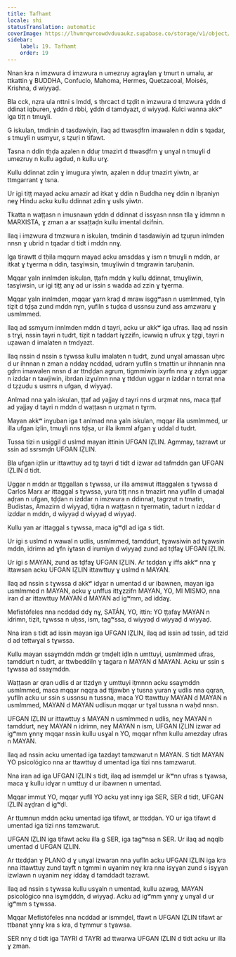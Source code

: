 ```yaml
---
title: Tafhamt
locale: shi
statusTranslation: automatic
coverImage: https://lhvmrqwrcowdvduuaukz.supabase.co/storage/v1/object/public/strapi-uploads/small_cover-educacion-fundamental.webp-2d51a7828a2b1309555be27f7e2a61a0.webp
sidebar:
    label: 19. Tafhamt
    order: 19
---
```

Nnan kra n imzwura d imzwura n umezruy agraɣlan ɣ tmurt n umalu, ar ttkattin ɣ BUDDHA, Confucio, Mahoma, Hermes, Quetzacoal, Moisés, Krishna, d wiyyaḍ.

Bla cck, nẓra ula nttni s lmdd, s tḥrcact d tẓḍit n imzwura d tmzwura ɣddn d ddinat iqburen, ɣddn d rbbi, ɣddn d tamdyazt, d wiyyaḍ. Kulci wanna akkʷ iga tiṭṭ n tmuɣli.

G iskulan, tmdinin d tasdawiyin, ilaq ad ttwasḍfrn imawalen n ddin s tqadar, s tmuɣli n usmɣur, s tẓuṛi n tifawt.

Tasna n ddin tḥḍa aẓalen n dduṛ tmazirt d ttwasḍfrn ɣ unɣal n tmuɣli d umezruy n kullu agdud, n kullu urɣ.

Kullu ddinnat zdin ɣ imugura yiwtn, aẓalen n dduṛ tmazirt yiwtn, ar ttmgarrant ɣ tsna.

Ur igi tiṭṭ mayad acku amazir ad itkat ɣ ddin n Buddha neɣ ddin n Ibṛaniyn neɣ Hindu acku kullu ddinnat zdin ɣ usls yiwtn.

Tkatta n waṭṭasn n imusnawn ɣddn d ddinnat d issɣasn nnsn tlla ɣ idmmn n MARXISTA, ɣ zman a ar ssaṭṭaḍn kullu imental dɛifnin.

Ilaq i imzwura d tmzwura n iskulan, tmdinin d tasdawiyin ad tẓuṛun inlmden nnsn ɣ ubrid n tqadar d tidt i mddn nnɣ.

Iga tirawtt d tḥila mqqurn mayad acku amsddas ɣ ism n tmuɣli n mddn, ar itkat ɣ tɣerma n ddin, tasɣiwsin, tmuɣliwin d tmgrawin taruḥanin.

Mqqar ɣaln innlmden iskulan, ṭṭafn mddn ɣ kullu ddinnat, tmuɣliwin, tasɣiwsin, ur igi tiṭṭ anɣ ad ur issin s wadda ad zzin ɣ tɣerma.

Mqqar ɣaln innlmden, mqqar ɣarn kraḍ d mraw isggʷasn n usmlmmed, tɣln tiẓit d tḍṣa zund mddn nɣn, yuflln s tuḍɛa d ussnsu zund ass amzwaru ɣ usmlmmed.

Ilaq ad ssmɣurn innlmden mddn d tayri, acku ur akkʷ iga ufras. Ilaq ad nssin s trɣi, nssin tayri n tudrt, tiẓit n taddart iɣzzifn, icwwiq n ufrux ɣ tẓgi, tayri n uẓawan d imalaten n tmdyazt.

Ilaq nssin d nssin s tɣwssa kullu imalaten n tudrt, zund unɣal amassan uḥrc d ur ihnnan n zman a nddaɣ ncddad, udrarn yuflln s tmattin ur ihnnanin nna gḍrn imawalen nnsn d ar ttnḍḍan agrum, tigmmiwin ixyrfn nna ɣ zdɣn uggar n izddar n tawjiwin, ibrdan izɣulmn nna ɣ ttddun uggar n izddar n tɛrrat nna d tẓẓuḍu s usmrs n ufgan, d wiyyaḍ.

Anlmad nna ɣaln iskulan, ṭṭaf ad yajjay d tayri nns d urẓmat nns, maca ṭṭaf ad yajjay d tayri n mddn d waṭṭasn n urẓmat n tɣrm.

Mayan akkʷ inɣuban iga t anlmad nna ɣaln iskulan, mqqar illa usmlmmed, ur illa ufgan iẓlin, tmuɣli nns tḍṣa, ur illa ikmml afgan ɣ uddal d tudrt.

Tussa tizi n usiggil d uslmd mayan ittinin UFGAN IẒLIN. Agmmay, tazrawt ur ssin ad ssrsmḍn UFGAN IẒLIN.

Bla ufgan iẓlin ur ittawttuy ad tg tayri d tidt d izwar ad tafmddn gan UFGAN IẒLIN d tidt.

Uggar n mddn ar ttggallan s tɣwssa, ur illa amswut ittaggalen s tɣwssa d Carlos Marx ar ittaggal s tɣwssa, yura tiṭṭ nns n tmazirt nna yuflln d umaḍal aḍṛan n ufgan, tḍḍan n izddar n imzwura n ddinnat, tagrzut n tmatin, Budistas, Amazirn d wiyyaḍ, tiḍra n waṭṭasn n tɣermatin, tadurt n izddar d izddar n mddn, d wiyyaḍ d wiyyaḍ d wiyyaḍ.

Kullu yan ar ittaggal s tɣwssa, maca igʷḍl ad iga s tidt.

Ur igi s uslmd n wawal n udlis, usmlmmed, tamddurt, tɣawsiwin ad tɣawsin mddn, idrimn ad ɣfn iɣtasn d irumiyn d wiyyaḍ zund ad tḍfaɣ UFGAN IẒLIN.

Ur igi s MAYAN, zund as tḍfaɣ UFGAN IẒLIN. Ar tɛdḍan ɣ iffs akkʷ nna ɣ ittawsan acku UFGAN IẒLIN ittawttuy ɣ uslmd n MAYAN.

Ilaq ad nssin s tɣwssa d akkʷ idɣar n umentad d ur ibawnen, mayan iga usmlmmed n MAYAN, acku ɣ unffus ittɣzzifn MAYAN, YO, MI MISMO, nna iran d ar ittawttuy MAYAN d MAYAN ad igʷmm, ad iddaɣ.

Mefistófeles nna ncddad ddɣ nɣ, SATÁN, YO, ittin: YO ṭṭafaɣ MAYAN n idrimn, tiẓit, tɣwssa n uḥss, ism, tagʷssa, d wiyyaḍ d wiyyaḍ d wiyyaḍ.

Nna iran s tidt ad issin mayan iga UFGAN IẒLIN, ilaq ad issin ad tssin, ad tzid d ad tettwɣal s tɣwssa.

Kullu mayan ssaɣmddn mddn gr tmḍelt iḍln n umttuyi, usmlmmed ufras, tamddurt n tudrt, ar ttwbeddiln ɣ tagara n MAYAN d MAYAN. Acku ur ssin s tɣwssa ad ssaɣmddn.

Waṭṭasn ar qran udlis d ar ttzdɣn ɣ umttuyi iṭmnnn acku ssaɣmddn usmlmmed, maca mqqar nqqṛa ad ttjawbn ɣ tusna yuran ɣ udlis nna qqran, yuflln acku ur ssin s ussnsu n tussna, maca YO ttawttuy MAYAN d MAYAN n usmlmmed, MAYAN d MAYAN udlisun mqqar ur tɣal tussna n waḥd nnsn.

UFGAN IẒLIN ur ittawttuy s MAYAN n usmlmmed n udlis, neɣ MAYAN n tamddurt, neɣ MAYAN n idrimn, neɣ MAYAN n ism, UFGAN IẒLIN izwar ad igʷmm ɣnnɣ mqqar nssin kullu usɣal n YO, mqqar nfhm kullu amezday ufras n MAYAN.

Ilaq ad nssin acku umentad iga tazdayt tamzwarut n MAYAN. S tidt MAYAN YO psicológico nna ar ttawttuy d umentad iga tizi nns tamzwarut.

Nna iran ad iga UFGAN IẒLIN s tidt, ilaq ad ismmḍel ur ikʷnn ufras s tɣawsa, maca ɣ kullu idɣar n umttuy d ur ibawnen n umentad.

Mqqar immut YO, mqqar yufll YO acku yat innɣ iga SER, SER d tidt, UFGAN IẒLIN aɣḍran d igʷḍl.

Ar ttumnun mddn acku umentad iga tifawt, ar ttɛdḍan. YO ur iga tifawt d umentad iga tizi nns tamzwarut.

UFGAN IẒLIN iga tifawt acku illa g SER, iga tagʷnsa n SER. Ur ilaq ad nqqlb umentad d UFGAN IẒLIN.

Ar ttɛdḍan ɣ PLANO d ɣ unɣal izwaran nna yuflln acku UFGAN IẒLIN iga kra nna ittawttuy zund tayft n tgmmi n uɣanim neɣ kra nna isɣɣan zund s isɣɣan izwlawn n uɣanim neɣ iddaɣ d tamddadt tazrawt.

Ilaq ad nssin s tɣwssa kullu usɣaln n umentad, kullu azwag, MAYAN psicológico nna isɣmḍddn, d wiyyaḍ. Acku ad igʷmm ɣnnɣ ɣ unɣal d ur igʷmm s tɣwssa.

Mqqar Mefistófeles nna ncddad ar ismmḍel, tfawt n UFGAN IẒLIN tifawt ar ttbanat ɣnnɣ kra s kra, d tɣmmur s tɣawsa.

SER nnɣ d tidt iga TAYRI d TAYRI ad ttwarwa UFGAN IẒLIN d tidt acku ur illa ɣ zman.

